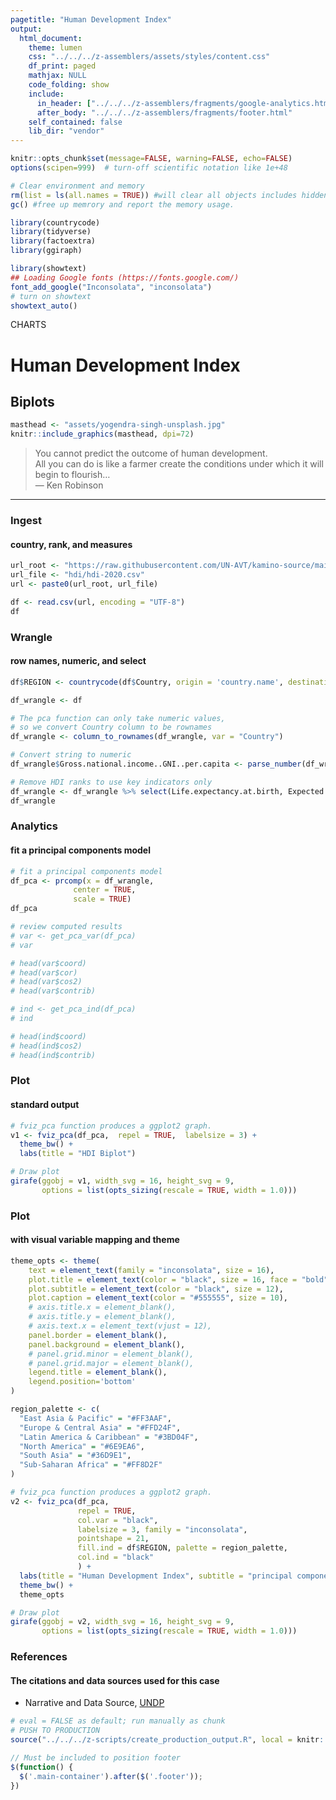 ```yaml
---
pagetitle: "Human Development Index"
output:
  html_document:
    theme: lumen
    css: "../../../z-assemblers/assets/styles/content.css"
    df_print: paged
    mathjax: NULL
    code_folding: show
    include:
      in_header: ["../../../z-assemblers/fragments/google-analytics.html", "../../../z-assemblers/fragments/header.html"]
      after_body: "../../../z-assemblers/fragments/footer.html"
    self_contained: false
    lib_dir: "vendor"
---
```


```r

knitr::opts_chunk$set(message=FALSE, warning=FALSE, echo=FALSE)
options(scipen=999)  # turn-off scientific notation like 1e+48

# Clear environment and memory
rm(list = ls(all.names = TRUE)) #will clear all objects includes hidden objects.
gc() #free up memrory and report the memory usage.

library(countrycode)
library(tidyverse)
library(factoextra)
library(ggiraph)

library(showtext)
## Loading Google fonts (https://fonts.google.com/)
font_add_google("Inconsolata", "inconsolata")
# turn on showtext
showtext_auto()

```

<div class="activity">
CHARTS  
</div>

# Human Development Index
## Biplots


```r

masthead <- "assets/yogendra-singh-unsplash.jpg"
knitr::include_graphics(masthead, dpi=72)

```

> You cannot predict the outcome of human development.\
  All you can do is like a farmer create the conditions under which it will begin to flourish...\
--- Ken Robinson\

***

### Ingest
#### country, rank, and measures


```r

url_root <- "https://raw.githubusercontent.com/UN-AVT/kamino-source/main/sources/0-shared/data/"
url_file <- "hdi/hdi-2020.csv"
url <- paste0(url_root, url_file)

df <- read.csv(url, encoding = "UTF-8")
df


```


### Wrangle
#### row names, numeric, and select


```r

df$REGION <- countrycode(df$Country, origin = 'country.name', destination = 'region') 

df_wrangle <- df

# The pca function can only take numeric values,
# so we convert Country column to be rownames
df_wrangle <- column_to_rownames(df_wrangle, var = "Country")

# Convert string to numeric
df_wrangle$Gross.national.income..GNI..per.capita <- parse_number(df_wrangle$Gross.national.income..GNI..per.capita)

# Remove HDI ranks to use key indicators only
df_wrangle <- df_wrangle %>% select(Life.expectancy.at.birth, Expected.years.of.schooling, Mean.years.of.schooling, Gross.national.income..GNI..per.capita, )
df_wrangle

```


### Analytics
#### fit a principal components model


```r

# fit a principal components model
df_pca <- prcomp(x = df_wrangle, 
              center = TRUE, 
              scale = TRUE)
df_pca

# review computed results
# var <- get_pca_var(df_pca)
# var

# head(var$coord)
# head(var$cor)
# head(var$cos2)
# head(var$contrib)

# ind <- get_pca_ind(df_pca)
# ind

# head(ind$coord)
# head(ind$cos2)
# head(ind$contrib)

```

### Plot
#### standard output

```r

# fviz_pca function produces a ggplot2 graph.
v1 <- fviz_pca(df_pca,  repel = TRUE,  labelsize = 3) + 
  theme_bw() +
  labs(title = "HDI Biplot")

# Draw plot
girafe(ggobj = v1, width_svg = 16, height_svg = 9,
       options = list(opts_sizing(rescale = TRUE, width = 1.0)))


```
 
 
### Plot
#### with visual variable mapping and theme
 
```r

theme_opts <- theme(
    text = element_text(family = "inconsolata", size = 16), 
    plot.title = element_text(color = "black", size = 16, face = "bold"),
    plot.subtitle = element_text(color = "black", size = 12),
    plot.caption = element_text(color = "#555555", size = 10),
    # axis.title.x = element_blank(),
    # axis.title.y = element_blank(),
    # axis.text.x = element_text(vjust = 12),
    panel.border = element_blank(),
    panel.background = element_blank(),
    # panel.grid.minor = element_blank(),
    # panel.grid.major = element_blank(),
    legend.title = element_blank(),
    legend.position='bottom'
)

region_palette <- c(
  "East Asia & Pacific" = "#FF3AAF",
  "Europe & Central Asia" = "#FFD24F",
  "Latin America & Caribbean" = "#3BD04F",
  "North America" = "#6E9EA6",
  "South Asia" = "#36D9E1",
  "Sub-Saharan Africa" = "#FF8D2F"
)

# fviz_pca function produces a ggplot2 graph.
v2 <- fviz_pca(df_pca,
               repel = TRUE,  
               col.var = "black",
               labelsize = 3, family = "inconsolata",
               pointshape = 21, 
               fill.ind = df$REGION, palette = region_palette, 
               col.ind = "black"
               ) + 
  labs(title = "Human Development Index", subtitle = "principal components model") +
  theme_bw() +
  theme_opts

# Draw plot
girafe(ggobj = v2, width_svg = 16, height_svg = 9,
       options = list(opts_sizing(rescale = TRUE, width = 1.0)))

```

### References
#### The citations and data sources used for this case

* Narrative and Data Source, [UNDP](http://hdr.undp.org/en/composite/HDI){target="_blank"}


```r

# eval = FALSE as default; run manually as chunk
# PUSH TO PRODUCTION
source("../../../z-scripts/create_production_output.R", local = knitr::knit_global())

```



```js

// Must be included to position footer
$(function() {
  $('.main-container').after($('.footer'));
})

```